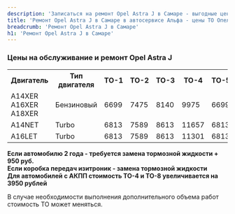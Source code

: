 ```yaml
---
description: 'Записаться на ремонт Opel Astra J в Самаре - выгодные цены, гарантия, скидки и акции, официальный сервис Опель Астра J.'
title: 'Ремонт Opel Astra J в Самаре в автосервисе Альфа - цены ТО Опель Астра'
breadcrumb: 'Ремонт Opel Astra J в Самаре'
h1: 'Ремонт Opel Astra J в Самаре'
---
```

<h3>Цены на обслуживание и ремонт Opel Astra J</h3>
<table>
<tbody>
<tr>
	<th>
		 Двигатель
	</th>
	<th>
		 Тип двигателя
	</th>
	<th>
		 ТО-1
	</th>
	<th>
		 ТО-2
	</th>
	<th>
		 ТО-3
	</th>
	<th>
		 ТО-4
	</th>
	<th>
		 ТО-5
	</th>
	<th>
		 ТО-6
	</th>
	<th>
		 ТО-7
	</th>
	<th>
		 ТО-8
	</th>
	<th>
		 ТО-9
	</th>
</tr>
<tr>
	<td>
		 A14XER <br />
		 A16XER <br />
		 A18XER
	</td>
	<td>
		 Бензиновый
	</td>
	<td>
		 6699
	</td>
	<td>
		 7475
	</td>
	<td>
		 8140
	</td>
	<td>
		 9975
	</td>
	<td>
		 6699
	</td>
	<td>
		 7475
	</td>
	<td>
		 8140
	</td>
	<td>
		 9975
	</td>
	<td>
		 6699
	</td>
</tr>
<tr>
	<td>
		 A14NET
	</td>
	<td>
		 Turbo
	</td>
	<td>
		 6813
	</td>
	<td>
		 7589
	</td>
	<td>
		 8613
	</td>
	<td>
		 11657
	</td>
	<td>
		 6813
	</td>
	<td>
		 7589
	</td>
	<td>
		 8613
	</td>
	<td>
		 11657
	</td>
	<td>
		 6813
	</td>
</tr>
<tr>
	<td>
		 A16LET
	</td>
	<td>
		 Turbo
	</td>
	<td>
		 6813
	</td>
	<td>
		 7589
	</td>
	<td>
		 8613
	</td>
	<td>
		 11301
	</td>
	<td>
		 6813
	</td>
	<td>
		 7589
	</td>
	<td>
		 8613
	</td>
	<td>
		 11301
	</td>
	<td>
		 6813
	</td>
</tr>
</tbody>
</table>
<p>
 <b>Если автомобилю 2 года - требуется замена тормозной жидкости + 950 руб.</b><br />
 <b>Если коробка передач изитроник - замена тормозной жидкости</b><br />
 <b>Для автомобилей с АКПП стоимость ТО-4 и ТО-8 увеличивается на 3950 рублей</b>
</p>
<p>
	 В случае необходимости выполнения дополнительного объема работ стоимость ТО может меняться.
</p>